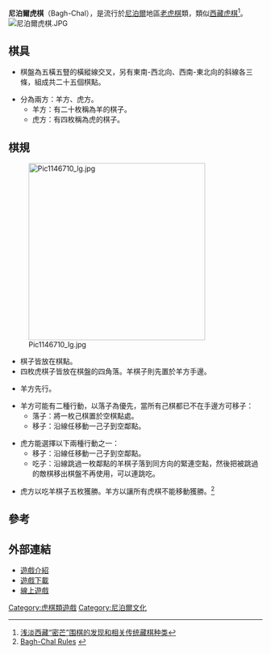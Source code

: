 '''尼泊爾虎棋'''（Bagh-Chal），是流行於[[尼泊爾|尼泊爾]]地區[[老虎棋|老虎棋]]類，類似[[西藏虎棋|西藏虎棋]]<ref>[http://info.tibet.cn/periodical/xdxb/2003/03/t20050321_19248_1.htm 浅淡西藏“密芒”围棋的发现和相关传统藏棋种类]{{dead link|date=2017年12月 |bot=InternetArchiveBot |fix-attempted=yes }}</ref>。
[[File:尼泊爾虎棋.JPG|thumb]]
==棋具==

*棋盤為五橫五豎的橫縱線交叉，另有東南-西北向、西南-東北向的斜線各三條，組成共二十五個棋點。

*分為兩方：羊方、虎方。
**羊方：有二十枚稱為羊的棋子。
**虎方：有四枚稱為虎的棋子。

==棋規==

[[File:Pic1146710_lg.jpg|350px]]

*棋子皆放在棋點。
*四枚虎棋子皆放在棋盤的四角落。羊棋子則先置於羊方手邊。

*羊方先行。

*羊方可能有二種行動，以落子為優先，當所有己棋都已不在手邊方可移子：
**落子：將一枚己棋置於空棋點處。
**移子：沿線任移動一己子到空鄰點。

*虎方能選擇以下兩種行動之一：
**移子：沿線任移動一己子到空鄰點。
**吃子：沿線跳過一枚鄰點的羊棋子落到同方向的緊連空點，然後把被跳過的敵棋移出棋盤不再使用，可以連跳吃。

*虎方以吃羊棋子五枚獲勝。羊方以讓所有虎棋不能移動獲勝。<ref>[http://hem.passagen.se/melki9/index.htm  Bagh-Chal Rules] {{webarchive|url=https://web.archive.org/web/20100330141132/http://hem.passagen.se/melki9/index.htm |date=2010-03-30 }}</ref>

==參考==
<div class="references-small">
<references/>
</div>

==外部連結==

*[http://www.boardgamegeek.com/boardgame/315/bagh-chal 遊戲介紹] {{Wayback|url=http://www.boardgamegeek.com/boardgame/315/bagh-chal |date=20100328143049 }}
*[https://web.archive.org/web/20110606055431/http://hem.passagen.se/melki9/Asian_Tiger_games.zip 遊戲下載]
*[https://web.archive.org/web/20080424004153/http://xavier.bangor.ac.uk/xavier/SWGal/BagaChal/ 線上遊戲]

[[Category:虎棋類遊戲|Category:虎棋類遊戲]]
[[Category:尼泊爾文化|Category:尼泊爾文化]]